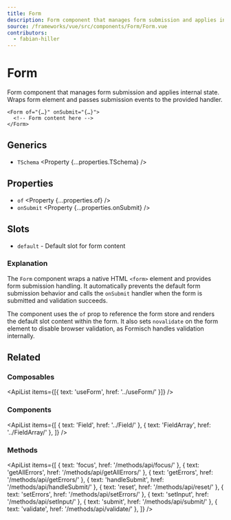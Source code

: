 ```yaml
---
title: Form
description: Form component that manages form submission and applies internal state.
source: /frameworks/vue/src/components/Form/Form.vue
contributors:
  - fabian-hiller
---
```



# Form

Form component that manages form submission and applies internal state. Wraps form element and passes submission events to the provided handler.

```vue
<Form of="{…}" onSubmit="{…}">
  <!-- Form content here -->
</Form>
```

## Generics

- `TSchema` <Property {...properties.TSchema} />

## Properties

- `of` <Property {...properties.of} />
- `onSubmit` <Property {...properties.onSubmit} />

## Slots

- `default` - Default slot for form content

### Explanation

The `Form` component wraps a native HTML `<form>` element and provides form submission handling. It automatically prevents the default form submission behavior and calls the `onSubmit` handler when the form is submitted and validation succeeds.

The component uses the `of` prop to reference the form store and renders the default slot content within the form. It also sets `novalidate` on the form element to disable browser validation, as Formisch handles validation internally.

## Related

### Composables

<ApiList items={[{ text: 'useForm', href: '../useForm/' }]} />

### Components

<ApiList
  items={[
    { text: 'Field', href: '../Field/' },
    { text: 'FieldArray', href: '../FieldArray/' },
  ]}
/>

### Methods

<ApiList
  items={[
    { text: 'focus', href: '/methods/api/focus/' },
    { text: 'getAllErrors', href: '/methods/api/getAllErrors/' },
    { text: 'getErrors', href: '/methods/api/getErrors/' },
    { text: 'handleSubmit', href: '/methods/api/handleSubmit/' },
    { text: 'reset', href: '/methods/api/reset/' },
    { text: 'setErrors', href: '/methods/api/setErrors/' },
    { text: 'setInput', href: '/methods/api/setInput/' },
    { text: 'submit', href: '/methods/api/submit/' },
    { text: 'validate', href: '/methods/api/validate/' },
  ]}
/>
